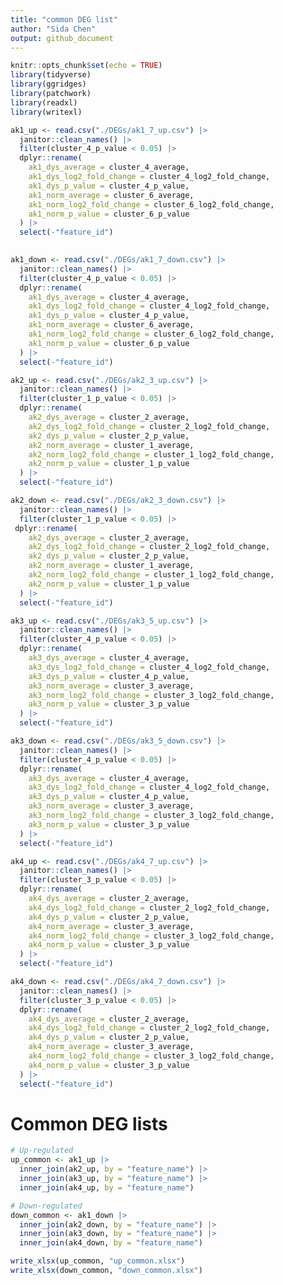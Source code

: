 ```yaml
---
title: "common DEG list"
author: "Sida Chen"
output: github_document
---
```

```r
knitr::opts_chunk$set(echo = TRUE)
library(tidyverse)
library(ggridges)
library(patchwork)
library(readxl)
library(writexl)
```


```r
ak1_up <- read.csv("./DEGs/ak1_7_up.csv") |>
  janitor::clean_names() |>
  filter(cluster_4_p_value < 0.05) |>
  dplyr::rename(
    ak1_dys_average = cluster_4_average,
    ak1_dys_log2_fold_change = cluster_4_log2_fold_change,
    ak1_dys_p_value = cluster_4_p_value,
    ak1_norm_average = cluster_6_average,
    ak1_norm_log2_fold_change = cluster_6_log2_fold_change,
    ak1_norm_p_value = cluster_6_p_value
  ) |>
  select(-"feature_id")
  

ak1_down <- read.csv("./DEGs/ak1_7_down.csv") |>
  janitor::clean_names() |>
  filter(cluster_4_p_value < 0.05) |>
  dplyr::rename(
    ak1_dys_average = cluster_4_average,
    ak1_dys_log2_fold_change = cluster_4_log2_fold_change,
    ak1_dys_p_value = cluster_4_p_value,
    ak1_norm_average = cluster_6_average,
    ak1_norm_log2_fold_change = cluster_6_log2_fold_change,
    ak1_norm_p_value = cluster_6_p_value
  ) |>
  select(-"feature_id")

ak2_up <- read.csv("./DEGs/ak2_3_up.csv") |>
  janitor::clean_names() |>
  filter(cluster_1_p_value < 0.05) |>
  dplyr::rename(
    ak2_dys_average = cluster_2_average,
    ak2_dys_log2_fold_change = cluster_2_log2_fold_change,
    ak2_dys_p_value = cluster_2_p_value,
    ak2_norm_average = cluster_1_average,
    ak2_norm_log2_fold_change = cluster_1_log2_fold_change,
    ak2_norm_p_value = cluster_1_p_value
  ) |>
  select(-"feature_id")

ak2_down <- read.csv("./DEGs/ak2_3_down.csv") |>
  janitor::clean_names() |>
  filter(cluster_1_p_value < 0.05) |>
 dplyr::rename(
    ak2_dys_average = cluster_2_average,
    ak2_dys_log2_fold_change = cluster_2_log2_fold_change,
    ak2_dys_p_value = cluster_2_p_value,
    ak2_norm_average = cluster_1_average,
    ak2_norm_log2_fold_change = cluster_1_log2_fold_change,
    ak2_norm_p_value = cluster_1_p_value
  ) |>
  select(-"feature_id")

ak3_up <- read.csv("./DEGs/ak3_5_up.csv") |>
  janitor::clean_names() |>
  filter(cluster_4_p_value < 0.05) |>
  dplyr::rename(
    ak3_dys_average = cluster_4_average,
    ak3_dys_log2_fold_change = cluster_4_log2_fold_change,
    ak3_dys_p_value = cluster_4_p_value,
    ak3_norm_average = cluster_3_average,
    ak3_norm_log2_fold_change = cluster_3_log2_fold_change,
    ak3_norm_p_value = cluster_3_p_value
  ) |>
  select(-"feature_id")

ak3_down <- read.csv("./DEGs/ak3_5_down.csv") |>
  janitor::clean_names() |>
  filter(cluster_4_p_value < 0.05) |>
  dplyr::rename(
    ak3_dys_average = cluster_4_average,
    ak3_dys_log2_fold_change = cluster_4_log2_fold_change,
    ak3_dys_p_value = cluster_4_p_value,
    ak3_norm_average = cluster_3_average,
    ak3_norm_log2_fold_change = cluster_3_log2_fold_change,
    ak3_norm_p_value = cluster_3_p_value
  ) |>
  select(-"feature_id")

ak4_up <- read.csv("./DEGs/ak4_7_up.csv") |>
  janitor::clean_names() |>
  filter(cluster_3_p_value < 0.05) |>
  dplyr::rename(
    ak4_dys_average = cluster_2_average,
    ak4_dys_log2_fold_change = cluster_2_log2_fold_change,
    ak4_dys_p_value = cluster_2_p_value,
    ak4_norm_average = cluster_3_average,
    ak4_norm_log2_fold_change = cluster_3_log2_fold_change,
    ak4_norm_p_value = cluster_3_p_value
  ) |>
  select(-"feature_id")

ak4_down <- read.csv("./DEGs/ak4_7_down.csv") |>
  janitor::clean_names() |>
  filter(cluster_3_p_value < 0.05) |>
  dplyr::rename(
    ak4_dys_average = cluster_2_average,
    ak4_dys_log2_fold_change = cluster_2_log2_fold_change,
    ak4_dys_p_value = cluster_2_p_value,
    ak4_norm_average = cluster_3_average,
    ak4_norm_log2_fold_change = cluster_3_log2_fold_change,
    ak4_norm_p_value = cluster_3_p_value
  ) |>
  select(-"feature_id")
```


# Common DEG lists
```r
# Up-regulated
up_common <- ak1_up |>
  inner_join(ak2_up, by = "feature_name") |>
  inner_join(ak3_up, by = "feature_name") |>
  inner_join(ak4_up, by = "feature_name")

# Down-regulated
down_common <- ak1_down |>
  inner_join(ak2_down, by = "feature_name") |>
  inner_join(ak3_down, by = "feature_name") |>
  inner_join(ak4_down, by = "feature_name")

```

```r
write_xlsx(up_common, "up_common.xlsx")
write_xlsx(down_common, "down_common.xlsx")




```
